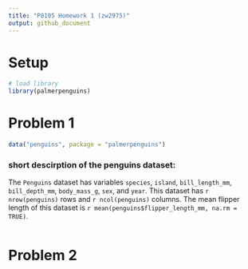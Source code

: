 ```yaml
---
title: "P8105 Homework 1 (zw2975)"
output: github_document
---
```


# Setup

```r
# load library
library(palmerpenguins)
```

# Problem 1

```r
data("penguins", package = "palmerpenguins")
```
### short descirption of the penguins dataset:
The `Penguins` dataset has variables `species`, `island`, `bill_length_mm`, `bill_depth_mm`, `body_mass_g`, `sex`, and `year`.
This dataset has `r nrow(penguins)` rows and `r ncol(penguins)` columns.
The mean flipper length of this dataset is `r mean(penguins$flipper_length_mm, na.rm = TRUE)`.


```r

```

# Problem 2

